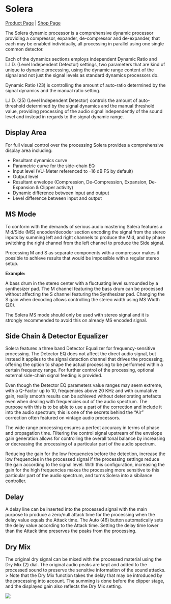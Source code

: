 # Solera
[Product Page](https://www.flux.audio/project/solera/) 
| [Shop Page](https://shop.flux.audio/en_US/products/solera)

The Solera dynamic processor is a comprehensive dynamic processor providing a compressor, expander, 
de-compressor and de-expander, that each may be enabled individually, all processing in parallel using one 
single common detector.

Each of the dynamics sections employs independent Dynamic Ratio and L.I.D. (Level Independent Detector) 
settings, two parameters that are kind of unique to dynamic processing, using the dynamic range content of 
the signal and not just the signal levels as standard dynamics processors do. 

Dynamic Ratio (23) is controlling the amount of auto-ratio determined by the signal dynamics and the 
manual ratio setting. 

L.I.D. (25) (Level Independent Detector) controls the amount of auto-threshold determined by the signal 
dynamics and the manual threshold value, providing processing of the audio signal independently of the sound 
level and instead in regards to the signal dynamic range.

## Display Area

For full visual control over the processing Solera provides a comprehensive display area including: 

-  Resultant dynamics curve
-  Parametric curve for the side-chain EQ
-  Input level (VU-Meter referenced to -16 dB FS by default)
-  Output level
-  Resultant envelope (Compression, De-Compression, Expansion, De-Expansion & Clipper activity)
-  Dynamic difference between input and output
-  Level difference between input and output

## MS Mode

To conform with the demands of serious audio mastering Solera features a Mid/Side (MS) encoder/decoder 
section encoding the signal from the stereo inputs by summing left and right channels to produce the 
Mid, and by phase switching the right channel from the left channel to produce the Side signal.

Processing M and S as separate components with a compressor makes it possible to achieve results that 
would be impossible with a regular stereo setup.

**Example:**

A bass drum in the stereo center with a fluctuating level surrounded by a synthesizer pad. The M channel featuring 
the bass drum can be processed without affecting the S channel featuring the Synthesizer pad. Changing the S gain when 
decoding allows controlling the stereo width using MS Width (20).

The Solera MS mode should only be used with stereo signal and it is strongly recommended to avoid this 
on already MS encoded signal.

## Side Chain & Detector Equalizer

Solera features a three band Detector Equalizer for frequency-sensitive processing. The Detector EQ does not 
affect the direct audio signal, but instead it applies to the signal detection channel that drives the processing, 
offering the option to shape the actual processing to be performed within a certain frequency range. For further control 
of the processing, optional external side-chain signal feeding is provided.

Even though the Detector EQ parameters value ranges may seem extreme, with a Q-Factor up to 10, frequencies 
above 20 KHz and with cumulative gain, really smooth results can be achieved without deteriorating artefacts even 
when dealing with frequencies out of the audio spectrum. The purpose with this is to be able to use a part of the 
correction and include it into the audio spectrum; this is one of the secrets behind the "Air" correction often 
featured on vintage audio processors.

The wide range processing ensures a perfect accuracy in terms of phase and propagation time. Filtering the control 
signal upstream of the envelope gain generation allows for controlling the overall tonal balance by increasing or 
decreasing the processing of a particular part of the audio spectrum. 

Reducing the gain for the low frequencies before the detection, increase the low frequencies in the processed signal 
if the processing settings reduce the gain according to the signal level. With this configuration, increasing the 
gain for the high frequencies makes the processing more sensitive to this particular part of the audio spectrum, and 
turns Solera into a sibilance controller. 

## Delay

A delay line can be inserted into the processed signal with the main purpose to produce a zero/null attack time for 
the processing when the delay value equals the Attack time. The Auto (46) button automatically sets the delay 
value according to the Attack time. Setting the delay time lower than the Attack time preserves the peaks from the 
processing.

## Dry Mix

The original dry signal can be mixed with the processed material using the Dry Mix (2) dial. The original audio 
peaks are kept and added to the processed sound to preserve the sensitive information of the sound attacks. 
> Note that the Dry Mix function takes the delay that may be introduced by the processing into account. The summing is 
done before the clipper stage, and the displayed gain also reflects the Dry Mix setting.

![](https://media.githubusercontent.com/media/FLUX-SE/doc_images/main/Plugins/solera/solera_02.png)